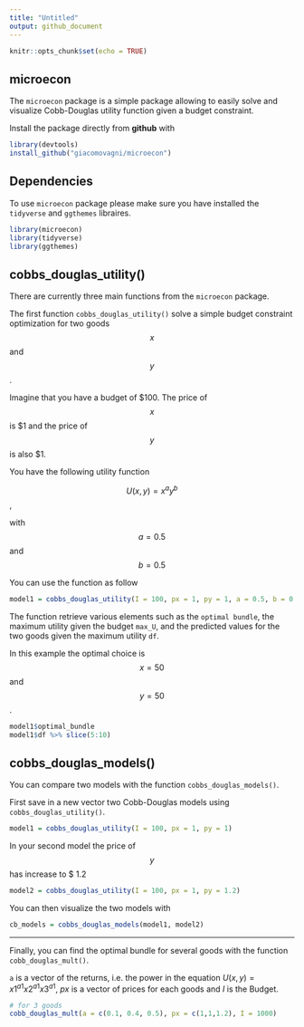 ```yaml
---
title: "Untitled"
output: github_document
---
```


```r
knitr::opts_chunk$set(echo = TRUE)
```

## microecon

The `microecon` package is a simple package allowing to easily solve and visualize Cobb-Douglas utility function given a budget constraint.


Install the package directly from **github** with

```r
library(devtools)
install_github("giacomovagni/microecon")
```

## Dependencies

To use `microecon` package please make sure you have installed the `tidyverse` and `ggthemes` libraires.

```r
library(microecon)
library(tidyverse)
library(ggthemes)
```

## cobbs_douglas_utility()

There are currently three main functions from the `microecon` package.

The first function `cobbs_douglas_utility()` solve a simple budget constraint optimization for two goods $$x$$ and $$y$$.

Imagine that you have a budget of \$100. The price of $$x$$ is \$1 and the price of $$y$$ is also \$1. 

You have the following utility function

$$U(x,y) = x^a y^b$$, 

with $$a = 0.5$$ and $$b=0.5$$

You can use the function as follow

```r
model1 = cobbs_douglas_utility(I = 100, px = 1, py = 1, a = 0.5, b = 0.5)
```

The function retrieve various elements such as the `optimal bundle`, the maximum utility given the budget `max_U`, and the predicted values for the two goods given the maximum utility `df`.

In this example the optimal choice is $$x=50$$ and $$y=50$$.

```r
model1$optimal_bundle
model1$df %>% slice(5:10)
```

## cobbs_douglas_models()

You can compare two models with the function `cobbs_douglas_models()`. 

First save in a new vector two Cobb-Douglas models using `cobbs_douglas_utility()`. 

```r
model1 = cobbs_douglas_utility(I = 100, px = 1, py = 1)
```

In your second model the price of $$y$$ has increase to \$ 1.2

```r
model2 = cobbs_douglas_utility(I = 100, px = 1, py = 1.2)
```

You can then visualize the two models with

```r
cb_models = cobbs_douglas_models(model1, model2)
```

------------------------------------------------------------------------

Finally, you can find the optimal bundle for several goods with the function `cobb_douglas_mult()`. 

`a` is a vector of the returns, i.e. the power in the equation $U(x,y) = x1^{a1} x2^{a1} x3^{a1}$, $px$ is a vector of prices for each goods and $I$ is the Budget.

```r
# for 3 goods
cobb_douglas_mult(a = c(0.1, 0.4, 0.5), px = c(1,1,1.2), I = 1000)
```
